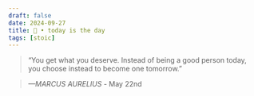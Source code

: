 ```yaml
---
draft: false 
date: 2024-09-27
title: 🗿 • today is the day
tags: [stoic]
---
```


>  “You get what you deserve. Instead of being a good person today, you choose instead to become one tomorrow.”

> *—MARCUS AURELIUS* - May 22nd